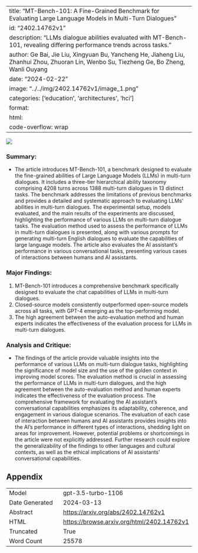 
---
title: "MT-Bench-101: A Fine-Grained Benchmark for Evaluating Large Language Models in Multi-Turn Dialogues"
id: "2402.14762v1"
description: "LLMs dialogue abilities evaluated with MT-Bench-101, revealing differing performance trends across tasks."
author: Ge Bai, Jie Liu, Xingyuan Bu, Yancheng He, Jiaheng Liu, Zhanhui Zhou, Zhuoran Lin, Wenbo Su, Tiezheng Ge, Bo Zheng, Wanli Ouyang
date: "2024-02-22"
image: "../../img/2402.14762v1/image_1.png"
categories: ['education', 'architectures', 'hci']
format:
  html:
    code-overflow: wrap
---

![](../../img/2402.14762v1/image_1.png)

### Summary:
- The article introduces MT-Bench-101, a benchmark designed to evaluate the fine-grained abilities of Large Language Models (LLMs) in multi-turn dialogues. It includes a three-tier hierarchical ability taxonomy comprising 4208 turns across 1388 multi-turn dialogues in 13 distinct tasks. The benchmark addresses the limitations of previous benchmarks and provides a detailed and systematic approach to evaluating LLMs' abilities in multi-turn dialogues. The experimental setup, models evaluated, and the main results of the experiments are discussed, highlighting the performance of various LLMs on multi-turn dialogue tasks. The evaluation method used to assess the performance of LLMs in multi-turn dialogues is presented, along with various prompts for generating multi-turn English dialogues to evaluate the capabilities of large language models. The article also evaluates the AI assistant's performance in various conversational tasks, presenting various cases of interactions between humans and AI assistants.

### Major Findings:
1. MT-Bench-101 introduces a comprehensive benchmark specifically designed to evaluate the chat capabilities of LLMs in multi-turn dialogues.
2. Closed-source models consistently outperformed open-source models across all tasks, with GPT-4 emerging as the top-performing model.
3. The high agreement between the auto-evaluation method and human experts indicates the effectiveness of the evaluation process for LLMs in multi-turn dialogues.

### Analysis and Critique:
- The findings of the article provide valuable insights into the performance of various LLMs on multi-turn dialogue tasks, highlighting the significance of model size and the use of the golden context in improving model scores. The evaluation method is crucial in assessing the performance of LLMs in multi-turn dialogues, and the high agreement between the auto-evaluation method and human experts indicates the effectiveness of the evaluation process. The comprehensive framework for evaluating the AI assistant's conversational capabilities emphasizes its adaptability, coherence, and engagement in various dialogue scenarios. The evaluation of each case of interaction between humans and AI assistants provides insights into the AI's performance in different types of interactions, shedding light on areas for improvement. However, potential problems or shortcomings in the article were not explicitly addressed. Further research could explore the generalizability of the findings to other languages and cultural contexts, as well as the ethical implications of AI assistants' conversational capabilities.

## Appendix

|          |          |
|----------|----------|
| Model     | gpt-3.5-turbo-1106       |
| Date Generated     | 2024-03-13       |
| Abstract | [https://arxiv.org/abs/2402.14762v1](https://arxiv.org/abs/2402.14762v1)        |
| HTML     | [https://browse.arxiv.org/html/2402.14762v1](https://browse.arxiv.org/html/2402.14762v1)       |
| Truncated       | True       |
| Word Count       | 25578       |